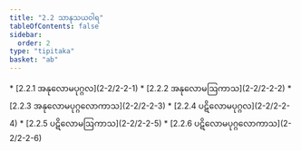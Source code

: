 ```yaml
---
title: "2.2 သာနုသယဝါရ"
tableOfContents: false
sidebar:
  order: 2
type: "tipitaka"
basket: "ab"
---
```



<DynamicBreadcrumb />



<TableOfContents>
* [2.2.1 အနုလောမပုဂ္ဂလ](2-2/2-2-1)
* [2.2.2 အနုလောမဩကာသ](2-2/2-2-2)
* [2.2.3 အနုလောမပုဂ္ဂလောကာသ](2-2/2-2-3)
* [2.2.4 ပဋိလောမပုဂ္ဂလ](2-2/2-2-4)
* [2.2.5 ပဋိလောမဩကာသ](2-2/2-2-5)
* [2.2.6 ပဋိလောမပုဂ္ဂလောကာသ](2-2/2-2-6)
</TableOfContents>